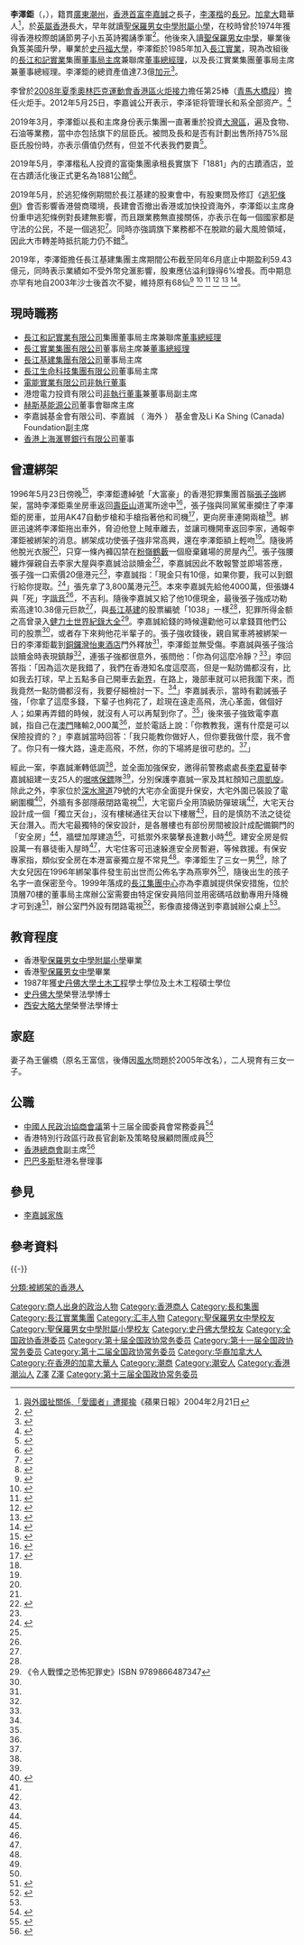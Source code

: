 {{Infobox_officeholder
| name = 李澤鉅
| native_name = Victor Li Tzar-kuoi
| office = {{CPPCC logo}} [[中國人民政治協商會議|中國人民政治協商會議]]<br/>[[中国人民政治协商会议全国委员会|全國委員會]]常務委員
| term_start = 2003年3月11日
| term_end = 
| chairman = [[賈慶林|賈慶林]]{{to}}[[俞正聲|俞正聲]]{{to}}[[汪洋_(1955年)|汪洋]]
| office1 = {{CPPCC logo}} [[中國人民政治協商會議|中國人民政治協商會議]]<br/>[[中国人民政治协商会议全国委员会|全國委員會]][[中國人民政治協商會議全國委員會香港地區委員|香港地區委員]]
| term_start1 = 1998年3月3日
| term_end1 = 
| chairman1 = [[李瑞环|李瑞环]]{{to}}[[賈慶林|賈慶林]]{{to}}[[俞正聲|俞正聲]]{{to}}[[汪洋_(1955年)|汪洋]]
| office2 = [[長江實業集團|長江實業集團]]及[[長江和記實業|長江和記實業]]董事局主席
| term_start2 = 2018年5月10日
| term_end2 = 
| predecessor2 = [[李嘉誠|李嘉誠]]
| successor2 = 
| office3 = [[長江生命科技|長江生命科技]]董事局主席
| term_start3 = 2002年4月29日
| term_end3 = 
| successor3 = 
| office4 = [[長江基建|長江基建]]董事局主席
| term_start4 = 1996年5月28日
| term_end4 = 
| successor4 = 
| sex = 男
| nationality = {{CAN}}<br>{{CNHK}}
| Permanent Residence = {{HKG}}
| birth_date = {{birth date and age|1964|8|1}}
| birth_place = {{HKG-1959|香港}}[[香港島|香港島]][[深水灣|深水灣]]<ref>{{Cite web|title=继承李嘉诚：李泽钜曾被绑架 李泽楷与父关系僵|url=http://finance.ifeng.com/gem/story/20120613/6602648.shtml|accessdate=2020-04-22|author=|date=|format=|work=凤凰网（转载自「三联生活周刊」）|publisher=|language=|archive-date=2018-02-28|archive-url=https://web.archive.org/web/20180228092530/http://finance.ifeng.com/gem/story/20120613/6602648.shtml|dead-url=no}}</ref>
| education = [[斯坦福大学|斯坦福大学]]土木工程学士、结构工程硕士、榮譽法學博士<br>[[西安大略大學|西安大略大學]]榮譽法學博士<ref name=":0">{{cite web|title=Honorary degrees|url=https://www.uwo.ca/univsec/pdf/senate/honorary/honorary_degrees_by_year.pdf|website=uwo.ca|access-date=2022-01-16|archive-date=2021-07-23|archive-url=https://web.archive.org/web/20210723022840/https://www.uwo.ca/univsec/pdf/senate/honorary/honorary_degrees_by_year.pdf}}</ref>
| occupation = [[長江和記實業|長江和記實業]][[董事局主席|董事局主席]]兼聯席[[董事总经理|董事总经理]]<br> 長江實業集團董事局主席兼董事總經理
| period = 
| spouse = [[王儷橋|王儷橋]]
| relatives = 父：[[李嘉誠|李嘉誠]]<br>母：[[莊月明|莊月明]]（殁）<br>弟：[[李澤楷|李澤楷]]
| 子女 = 長女：李思德 (李燕寧) (1996年)<br>次女：李思穎 (1998年)<br>三女：李燕容 (2004年)<br>長子：李長禧(2006年)
| 籍貫 = [[廣東|廣東]][[潮州|潮州]]
}}

'''李澤鉅'''（{{lang-en|Victor Li Tzar-kuoi}}，{{bd|1964年|8月1日|||}}），籍貫[[廣東|廣東]][[潮州|潮州]]，[[香港|香港]][[首富|首富]][[李嘉誠|李嘉誠]]之長子，[[李澤楷|李澤楷]]的[[長兄|長兄]]。[[加拿大|加拿大]]籍華人<ref>[http://appledaily.atnext.com/template/apple/art_main.cfm?sec_id=4104&showdate=20040221&art_id=3870262 與外國扯關係,「愛國者」遭揶揄]{{dead link|date=2018年3月|bot=InternetArchiveBot|fix-attempted=yes}}《蘋果日報》2004年2月21日</ref>，於[[英屬香港|英屬香港]]長大，早年就讀[[聖保羅男女中學附屬小學|聖保羅男女中學附屬小學]]，在校時曾於1974年獲得香港校際朗誦節男子小五英詩獨誦季軍<ref>{{cite news |title=港生英語水準最高 |url=https://mmis.hkpl.gov.hk/coverpage/-/coverpage/view?_coverpage_WAR_mmisportalportlet_hsf=%E7%95%A2%E6%A5%AD%E7%A6%AE&_coverpage_WAR_mmisportalportlet_actual_q=%28%20verbatim_dc.collection%3A%28%22Old%5C%20HK%5C%20Newspapers%22%29%20%29%20AND+%28%20%28%20allTermsMandatory%3A%28true%29%20OR+all_dc.title%3A%28%E7%95%A2%E6%A5%AD%E7%A6%AE%29%20OR+all_dc.creator%3A%28%E7%95%A2%E6%A5%AD%E7%A6%AE%29%20OR+all_dc.contributor%3A%28%E7%95%A2%E6%A5%AD%E7%A6%AE%29%20OR+all_dc.subject%3A%28%E7%95%A2%E6%A5%AD%E7%A6%AE%29%20OR+fulltext%3A%28%E7%95%A2%E6%A5%AD%E7%A6%AE%29%20OR+all_dc.description%3A%28%E7%95%A2%E6%A5%AD%E7%A6%AE%29%20%29%20%29&_coverpage_WAR_mmisportalportlet_sort_field=dc.publicationdate_bsort&p_r_p_-1078056564_c=QF757YsWv58JCjtBMMIqos1WkdBHSWQo&_coverpage_WAR_mmisportalportlet_o=746&_coverpage_WAR_mmisportalportlet_sort_order=asc&_coverpage_WAR_mmisportalportlet_filter=dc.publicationdate_dt%3A%5B1970-01-01T00%3A00%3A00Z+TO+1979-12-31T15%3A59%3A59Z%5D |page=24 |language= |newspaper=華僑日報 | date=1974-11-20 |accessdate=2022-05-08 |quote= }}</ref>。他後來入讀[[聖保羅男女中學|聖保羅男女中學]]，畢業後負笈美國升學，畢業於[[史丹福大學|史丹福大學]]，李澤鉅於1985年加入[[長江實業|長江實業]]，現為改組後的[[長江和記實業|長江和記實業]]集團[[董事局主席|董事局主席]]兼聯席[[董事總經理|董事總經理]]，以及長江實業集團董事局主席兼董事總經理。李澤鉅的總資產值達7.3億[[加元|加元]]<ref>{{cite web |url=http://www.canadianbusiness.com/after_hours/lifestyle_activities/article.jsp?content=20061204_83955_83955&page=6 |title=The Rich 100: The Rich List |accessdate=2018-03-17 |deadurl=yes |archiveurl=https://web.archive.org/web/20071122221403/http://www.canadianbusiness.com/after_hours/lifestyle_activities/article.jsp?content=20061204_83955_83955&page=6 |archivedate=2007-11-22 |df= }}</ref>。

李曾於[[2008年夏季奧林匹克運動會香港區火炬接力|2008年夏季奧林匹克運動會香港區火炬接力]]擔任第25棒（[[2008年夏季奧林匹克運動會香港區火炬接力#路段二：青馬大橋|青馬大橋段]]）擔任火炬手。2012年5月25日，李嘉诚公开表示，李泽钜将管理长和系全部资产。<ref>{{Cite web |url=http://finance.qq.com/a/20120526/000627.htm?pgv_ref=aio2012&ptlang=2052 |title=李嘉诚看好内地经济 长子将管理长和系全部资产 |access-date=2013-07-24 |archive-date=2020-08-07 |archive-url=https://web.archive.org/web/20200807011421/https://finance.qq.com/a/20120526/000627.htm?pgv_ref=aio2012&ptlang=2052 |dead-url=no }}</ref>

2019年3月，李澤鉅以長和主席身份表示集團一直著重於投資[[大灣區|大灣區]]，遍及食物、石油等業務，當中亦包括旗下的屈臣氏。被問及長和是否有計劃出售所持75%屈臣氏股份時，亦表示價值仍然有，但並不代表我們要賣<ref>{{Cite web |url=https://www.msn.com/zh-hk/news/localnews/%E6%9D%8E%E6%BE%A4%E9%89%85-%E6%9C%89%E5%83%B9%E5%80%BC%E4%B8%8D%E4%BB%A3%E8%A1%A8%E8%A6%81%E8%B3%A3-%E9%95%B7%E5%92%8C%E4%BB%8D%E6%9C%89%E5%BE%88%E5%A4%9A%E5%AF%B6%E8%B2%9D/ar-BBV2PTx |title=李澤鉅：有價值不代表要賣 長和仍有很多寶貝 |access-date=2019-08-13 |archive-url=https://web.archive.org/web/20190813062626/https://www.msn.com/zh-hk/news/localnews/%25E6%259D%258E%25E6%25BE%25A4%25E9%2589%2585-%25E6%259C%2589%25E5%2583%25B9%25E5%2580%25BC%25E4%25B8%258D%25E4%25BB%25A3%25E8%25A1%25A8%25E8%25A6%2581%25E8%25B3%25A3-%25E9%2595%25B7%25E5%2592%258C%25E4%25BB%258D%25E6%259C%2589%25E5%25BE%2588%25E5%25A4%259A%25E5%25AF%25B6%25E8%25B2%259D/ar-BBV2PTx |archive-date=2019-08-13 |dead-url=yes }}</ref>。

2019年5月，李澤楷私人投資的富衛集團承租長實旗下「1881」內的古蹟酒店，並在古蹟活化後正式更名為1881公館<ref>{{Cite web |url=https://www.hk01.com/%E8%B2%A1%E7%B6%93%E5%BF%AB%E8%A8%8A/326716/%E5%AF%8C%E8%A1%9B1881%E5%85%AC%E9%A4%A8%E9%96%8B%E5%BC%B5-%E6%9D%8E%E6%BE%A4%E9%89%85%E5%8F%8A%E6%9D%8E%E6%BE%A4%E6%A5%B7%E7%A0%B4%E5%A4%A9%E8%8D%92%E5%90%8C%E5%8F%B0%E6%8F%AD%E5%B9%95 |title=富衛1881公館開張　李澤鉅及李澤楷破天荒同台揭幕 |access-date=2019-08-13 |archive-date=2020-12-07 |archive-url=https://web.archive.org/web/20201207030144/https://www.hk01.com/%E8%B2%A1%E7%B6%93%E5%BF%AB%E8%A8%8A/326716/%E5%AF%8C%E8%A1%9B1881%E5%85%AC%E9%A4%A8%E9%96%8B%E5%BC%B5-%E6%9D%8E%E6%BE%A4%E9%89%85%E5%8F%8A%E6%9D%8E%E6%BE%A4%E6%A5%B7%E7%A0%B4%E5%A4%A9%E8%8D%92%E5%90%8C%E5%8F%B0%E6%8F%AD%E5%B9%95 |dead-url=no }}</ref>。

2019年5月，於逃犯條例期間於長江基建的股東會中，有股東問及修訂《[[逃犯條例|逃犯條例]]》會否影響香港營商環境，長建會否撤出香港或加快投資海外，李澤鉅以主席身份重申逃犯條例對長建無影響，而且跟業務無直接關係，亦表示在每一個國家都是守法的公民，不是一個逃犯<ref>{{Cite web |url=https://hk.news.appledaily.com/local/daily/article/20190516/20679617 |title=李澤鉅不怕修例：我哋唔係逃犯 |access-date=2019-08-13 |archive-date=2020-03-29 |archive-url=https://web.archive.org/web/20200329061439/https://hk.news.appledaily.com/local/daily/article/20190516/20679617 |dead-url=no }}</ref>。同時亦強調旗下業務都不在脫歐的最大風險領域，因此大市轉差時抵抗能力仍不錯<ref>{{Cite web |url=https://www2.hkej.com/instantnews/stock/article/2138862/%E6%9D%8E%E6%BE%A4%E9%89%85%3A%E6%97%97%E4%B8%8B%E6%A5%AD%E5%8B%99%E4%B8%8D%E5%9C%A8%E8%8B%B1%E8%84%AB%E6%AD%90%E6%9C%80%E5%A4%A7%E9%A2%A8%E9%9A%AA%E9%A0%98%E5%9F%9F |title=李澤鉅:旗下業務不在英脫歐最大風險領域 |access-date=2019-08-13 |archive-date=2020-09-18 |archive-url=https://web.archive.org/web/20200918181410/http://www2.hkej.com/instantnews/stock/article/2138862/%E6%9D%8E%E6%BE%A4%E9%89%85%3A%E6%97%97%E4%B8%8B%E6%A5%AD%E5%8B%99%E4%B8%8D%E5%9C%A8%E8%8B%B1%E8%84%AB%E6%AD%90%E6%9C%80%E5%A4%A7%E9%A2%A8%E9%9A%AA%E9%A0%98%E5%9F%9F |dead-url=no }}</ref>。

2019年，李澤鉅擔任長江基建集團主席期間公布截至同年6月底止中期盈利59.43億元，同時表示業績如不受外幣兌滙影響，股東應佔溢利錄得6%增長。而中期息亦罕有地自2003年沙士後首次不變，維持原有68仙<ref>{{Cite web |url=https://www.hk01.com/%E8%B2%A1%E7%B6%93%E5%BF%AB%E8%A8%8A/358495/%E9%95%B7%E5%BB%BA%E5%8D%8A%E5%B9%B4%E8%B3%BA59-4%E5%84%84-%E8%A1%A8%E7%8F%BE%E6%8C%81%E5%B9%B3-%E6%B4%BE%E6%81%AF%E7%B6%AD%E6%8C%81%E5%9C%A80-68%E5%85%83 |title=長建半年賺59.4億　表現持平　派息維持在0.68元 |access-date=2019-08-08 |archive-date=2020-03-29 |archive-url=https://web.archive.org/web/20200329061450/https://www.hk01.com/%E8%B2%A1%E7%B6%93%E5%BF%AB%E8%A8%8A/358495/%E9%95%B7%E5%BB%BA%E5%8D%8A%E5%B9%B4%E8%B3%BA59-4%E5%84%84-%E8%A1%A8%E7%8F%BE%E6%8C%81%E5%B9%B3-%E6%B4%BE%E6%81%AF%E7%B6%AD%E6%8C%81%E5%9C%A80-68%E5%85%83 |dead-url=no }}</ref> <ref>{{Cite web |url=https://www2.hkej.com/instantnews/announcement/article/2205660/%E6%92%87%E9%99%A4%E6%BB%99%E5%85%8C%E5%BD%B1%E9%9F%BF+%E9%95%B7%E5%BB%BA%E4%B8%AD%E6%9C%9F%E5%A4%9A%E8%B3%BA6 |title=撇除滙兌影響 長建中期多賺6% |access-date=2019-08-08 |archive-date=2020-03-29 |archive-url=https://web.archive.org/web/20200329061457/https://www2.hkej.com/instantnews/announcement/article/2205660/%E6%92%87%E9%99%A4%E6%BB%99%E5%85%8C%E5%BD%B1%E9%9F%BF+%E9%95%B7%E5%BB%BA%E4%B8%AD%E6%9C%9F%E5%A4%9A%E8%B3%BA6 |dead-url=no }}</ref> <ref>{{Cite web |url=https://invest.hket.com/article/2416391/%E9%95%B7%E5%BB%BA%E4%B8%8D%E5%8A%A0%E4%B8%AD%E6%9C%9F%E6%81%AF%20%E6%B2%99%E5%A3%AB%E5%BE%8C%E9%A6%96%E6%AC%A1 |title=長建不加中期息 沙士後首次 |access-date=2019-08-08 |archive-date=2020-03-29 |archive-url=https://web.archive.org/web/20200329061502/https://invest.hket.com/article/2416391/%E9%95%B7%E5%BB%BA%E4%B8%8D%E5%8A%A0%E4%B8%AD%E6%9C%9F%E6%81%AF%20%E6%B2%99%E5%A3%AB%E5%BE%8C%E9%A6%96%E6%AC%A1 |dead-url=no }}</ref> <ref>{{Cite web |url=https://hk.finance.appledaily.com/finance/daily/article/20190801/20741101 |title=長建罕有不增派中期息 |access-date=2019-08-08 |archive-date=2019-08-02 |archive-url=https://web.archive.org/web/20190802140638/https://hk.finance.appledaily.com/finance/daily/article/20190801/20741101 |dead-url=no }}</ref> <ref>{{Cite web |url=https://news.mingpao.com/pns/%E7%B6%93%E6%BF%9F/article/20190801/s00004/1564596675970/%E5%8C%AF%E5%85%8C%E6%89%93%E6%93%8A%E6%A5%AD%E7%B8%BE-%E9%95%B7%E5%BB%BA%E4%B8%AD%E6%9C%9F%E8%82%A1%E6%81%AF%E4%B8%8D%E8%AE%8A |title=匯兌打擊業績 長建中期股息不變 |access-date=2019-08-08 |archive-date=2020-03-29 |archive-url=https://web.archive.org/web/20200329061512/https://news.mingpao.com/pns/%E7%B6%93%E6%BF%9F/article/20190801/s00004/1564596675970/%E5%8C%AF%E5%85%8C%E6%89%93%E6%93%8A%E6%A5%AD%E7%B8%BE-%E9%95%B7%E5%BB%BA%E4%B8%AD%E6%9C%9F%E8%82%A1%E6%81%AF%E4%B8%8D%E8%AE%8A |dead-url=no }}</ref> <ref>{{Cite web |url=https://orientaldaily.on.cc/cnt/finance/20190801/00202_017.html |title=長建中期純利59億息68仙 |access-date=2019-08-08 |archive-date=2020-03-29 |archive-url=https://web.archive.org/web/20200329061605/https://orientaldaily.on.cc/cnt/finance/20190801/00202_017.html |dead-url=no }}</ref>。

==現時職務==
*[[長江和記實業有限公司|長江和記實業有限公司]]集團董事局主席兼聯席[[董事總經理|董事總經理]]
*[[長江實業地產有限公司|長江實業集團有限公司]]董事局主席兼[[董事總經理|董事總經理]]
*[[長江基建集團有限公司|長江基建集團有限公司]]董事局主席
*[[長江生命科技集團有限公司|長江生命科技集團有限公司]]董事局主席
*[[電能實業有限公司|電能實業有限公司]][[非執行董事|非執行董事]]
*港燈電力投資有限公司[[非執行董事|非執行董事]]兼董事局副主席
*[[赫斯基能源公司|赫斯基能源公司]]董事會聯席主席
*李嘉誠基金會有限公司、李嘉誠 （ 海外 ） 基金會及Li Ka Shing (Canada) Foundation副主席
*[[香港上海滙豐銀行有限公司|香港上海滙豐銀行有限公司]]董事

==曾遭綁架==
1996年5月23日傍晚<ref name="appledaily131129">{{cite news |title=10億贖子 勸張子強做好人 |url=http://hk.apple.nextmedia.com/news/art/20131129/18529322 |publisher=[[蘋果日報_(香港)|蘋果日報]] |date=2013年11月29日 |accessdate=2015年9月15日 |archive-date=2017年6月13日 |archive-url=https://web.archive.org/web/20170613153741/http://hk.apple.nextmedia.com/news/art/20131129/18529322 |dead-url=no }}{{zh-hant}}</ref>，李澤鉅遭綽號「大富豪」的香港犯罪集團首腦[[張子強|張子強]]綁架，當時李澤鉅乘坐房車返回[[壽臣山|壽臣山]]道寓所途中<ref name="appledaily131128">{{cite news |title=張子強綁架李澤鉅郭炳湘索逾16億贖金 |url=http://hk.apple.nextmedia.com/realtime/news/20131128/51944134 |publisher=[[蘋果日報_(香港)|蘋果日報]] |date=2013年11月28日 |accessdate=2015年9月15日 |archive-date=2017年8月5日 |archive-url=https://web.archive.org/web/20170805025508/http://hk.apple.nextmedia.com/realtime/news/20131128/51944134 |dead-url=no }}{{zh-hant}}</ref>，張子強與同黨駕車攔住了李澤鉅的房車，並用AK47自動步槍和手槍指著他和司機<ref name="cctv">{{cite news|title=大兒子李澤鉅：曾經被張子強綁架|url=http://space.tv.cctv.com/act/article.jsp?articleId=ARTI1245139651058753&nowpage=4|publisher=[[中國中央電視台|中國中央電視台]]|date=}}{{dead link|date=2018年1月 |bot=InternetArchiveBot |fix-attempted=yes }}{{zh-hant}}</ref>，更向房車連開兩槍<ref name="appledaily131128"/>。綁匪迅速將李澤鉅拖出車外，脅迫他登上賊車離去，並讓司機開車返回李家，通報李澤鉅被綁架的消息。綁架成功使張子強非常高興，還在李澤鉅額上輕吻<ref name="cctv"/>。隨後將他脫光衣服<ref name="cctv"/>，只穿一條內褲囚禁在[[粉嶺|粉嶺]][[鶴藪|鶴藪]]一個廢棄雞場的房屋內<ref name="cctv"/>。張子強腰纏炸彈親自去李家大屋與李嘉誠洽談贖金<ref name="東方110308">{{cite news |title=李天穎：張子強腰纏炸藥見李嘉誠 |url=http://orientaldaily.on.cc/cnt/news/20110308/00176_002.html |publisher=[[東方日報_(香港)|東方日報]] |date=2011年3月8日 |accessdate=2015年9月15日 |archive-date=2020年3月29日 |archive-url=https://web.archive.org/web/20200329061537/https://orientaldaily.on.cc/cnt/news/20110308/00176_002.html |dead-url=no }}{{zh-hant}}</ref>，李嘉誠因此不敢報警並即場答應，張子強一口索價20億港元<ref name="appledaily131128"/>，李嘉誠指：「現金只有10億，如果你要，我可以到銀行給你提取。<ref name="appledaily131128b">{{cite news |title=張子強輸清贖金搵超人請教投資 |url=http://hk.apple.nextmedia.com/realtime/news/20131128/51943366 |publisher=[[蘋果日報_(香港)|蘋果日報]] |date=2013年11月28日 |accessdate=2015年9月15日 |archive-date=2017年1月21日 |archive-url=https://web.archive.org/web/20170121052436/http://hk.apple.nextmedia.com/realtime/news/20131128/51943366 |dead-url=no }}{{zh-hant}}</ref>」張先拿了3,800萬港元<ref name="cctv"/>。本來李嘉誠先給他4000萬，但張嫌4與「死」字[[諧音|諧音]]<ref name="cctv"/>，不吉利。隨後李嘉誠又給了他10億現金，最後張子強成功勒索高達10.38億元巨款<ref name="appledaily131128"/>，與[[長江基建|長江基建]]的股票編號「1038」一樣<ref name="appledaily131128"/>，犯罪所得金额之高曾录入[[健力士世界紀錄大全|健力士世界紀錄大全]]<ref>《令人戰慄之恐怖犯罪史》ISBN 9789866487347</ref>。李嘉誠給錢的時候還勸他可以拿錢買他們公司的股票<ref name="cctv"/>，或者存下來夠他花半輩子的。張子強收錢後，親自駕車將被綁架一日的李澤鉅載到[[銅鑼灣|銅鑼灣]][[怡東酒店|怡東酒店]]門外釋放<ref name="appledaily131128"/>，李澤鉅並無受傷。李嘉誠與張子強洽談贖金時表現鎮靜<ref name="appledaily131128b"/>，連張子強都很意外，張問他：「你為何這麼冷靜？<ref name="appledaily131128b"/>」李回答指：「因為這次是我錯了，我們在香港知名度這麼高，但是一點防備都沒有，比如我去打球，早上五點多自己開車去[[新界|新界]]，在路上，幾部車就可以把我圍下來，而我竟然一點防備都沒有，我要仔細檢討一下。<ref name="appledaily131128b"/>」李嘉誠表示，當時有勸誡張子強，「你拿了這麼多錢，下輩子也夠花了，趁現在遠走高飛，洗心革面，做個好人；如果再弄錯的時候，就沒有人可以再幫到你了。<ref name="appledaily131128b"/>」後來張子強致電李嘉誠，指自己在[[澳門|澳門]]賭輸2,000萬<ref name="cctv"/>，並於電話上說：「你教教我，還有什麼是可以保險投資的？」李嘉誠當時回答：「我只能教你做好人，但你要我做什麼，我不會了。你只有一條大路，遠走高飛，不然，你的下場將是很可悲的。<ref name="appledaily131128b"/>」

經此一案，李嘉誠漸轉低調<ref name="cctv"/>，並全面加強保安，邀得前警務處處長[[李君夏|李君夏]]替李嘉誠組建一支25人的[[啹喀|啹喀]][[保鏢|保鏢]]隊<ref name="appledaily131129"/>，分別保護李嘉誠一家及其紅顏知己[[周凱旋|周凱旋]]。除此之外，李家位於[[深水灣道|深水灣道]]79號的大宅亦全面提升保安，大宅外圍已裝設了電網圍欄<ref name="appledaily130324">{{cite news |title=李嘉誠新大宅 建鋼門安全房 |url=http://hk.apple.nextmedia.com/news/art/20130324/18205781 |publisher=[[蘋果日報_(香港)|蘋果日報]] |date=2013年3月24日 |accessdate=2013年11月29日 |archive-date=2017年6月22日 |archive-url=https://web.archive.org/web/20170622184253/http://hk.apple.nextmedia.com/news/art/20130324/18205781 |dead-url=no }}{{zh-hant}}</ref>，外牆有多部隱蔽閉路電視<ref name="appledaily130324"/>，大宅窗戶全用頂級防彈玻璃<ref name="appledaily130324"/>，大宅天台設計成一個「獨立天台」，沒有樓梯通往天台以下樓層<ref name="appledaily130324"/>，目的是慎防不法之徒從天台潛入。而大宅最獨特的保安設計，是各層樓也有部份房間被設計成配備鋼門的「安全房」<ref name="appledaily130324"/>，牆壁加厚建造<ref name="appledaily130324"/>，可抵禦外來襲擊長達數小時<ref name="appledaily130324"/>。建安全房是假設萬一有暴徒衝入屋時<ref name="appledaily130324"/>，大宅住客可迅速躲進安全房暫避，等候救援。有保安專家指，類似安全房在本港富豪獨立屋不常見<ref name="appledaily130324"/>。李澤鉅生了三女一男<ref name="cctv"/>，除了大女兒因在1996年綁架事件發生前出世而公佈名字為燕寧外<ref name="cctv"/>，隨後出生的孩子名字一直保密至今。1999年落成的[[長江集團中心|長江集團中心]]亦為李嘉誠提供保安措施，位於頂層70樓的董事局主席辦公室需要由特定保安員陪同並用密碼咭啟動專用升降機才可到達<ref>{{cite news |title=李嘉誠辦公室環迴拆解 |url=http://inews.mingpao.com/htm/INews/20131128/gb41559k.htm |publisher=[[明報|明報]] |date=2013年11月29日 |accessdate=2013年11月29日 |archive-date=2014年2月27日 |archive-url=https://web.archive.org/web/20140227221655/http://inews.mingpao.com/htm/INews/20131128/gb41559k.htm |dead-url=no }}{{zh-hant}}</ref>，辦公室門外設有閉路電視<ref name="appledaily131129b">{{cite news |title=反擊撤資論 李嘉誠玩政治消毒 |url=http://hk.apple.nextmedia.com/news/first/20131129/18529313 |publisher=[[蘋果日報_(香港)|蘋果日報]] |date=2013年11月29日 |accessdate=2013年11月29日 |archive-date=2015年5月1日 |archive-url=https://web.archive.org/web/20150501182326/http://hk.apple.nextmedia.com/news/first/20131129/18529313 |dead-url=no }}{{zh-hant}}</ref>，影像直接傳送到李嘉誠辦公桌上<ref name="appledaily131129b"/>。

==教育程度==
* 香港[[聖保羅男女中學附屬小學|聖保羅男女中學附屬小學]]畢業
* 香港[[聖保羅男女中學|聖保羅男女中學]]畢業
* 1987年獲[[史丹佛大學|史丹佛大學]][[土木工程|土木工程]]學士學位及土木工程碩士學位
*[[史丹佛大學|史丹佛大學]]榮譽法學博士
*[[西安大略大学|西安大略大學]]榮譽法學博士

==家庭==
妻子為王儷橋（原名王富信，後傳因[[風水|風水]]問題於2005年改名），二人現育有三女一子。

==公職==
*[[中國人民政治協商會議|中國人民政治協商會議]]第十三届全國委員會常務委員<ref>{{cite web |title=中国人民政治协商会议第十三届全国委员会 |url=http://www.gov.cn/guoqing/rmzx/347258601.htm |website=中国政府网 |accessdate=2020-10-01 |archive-date=2020-09-01 |archive-url=https://web.archive.org/web/20200901062925/http://www.gov.cn/guoqing/rmzx/347258601.htm |dead-url=no }}</ref>
*香港特別行政區行政長官創新及策略發展顧問團成員<ref>{{cite web |title=政府委任行政長官創新及策略發展顧問團成員 |url=https://www.info.gov.hk/gia/general/201803/21/P2018032000634.htm |website=香港特别行政区政府新闻公报 |accessdate=2020-10-01 |archive-date=2020-10-23 |archive-url=https://web.archive.org/web/20201023094758/https://www.info.gov.hk/gia/general/201803/21/P2018032000634.htm |dead-url=no }}</ref>
*[[香港總商會|香港總商會]]副主席<ref>{{cite web |title=HKGCC - General Committee |url=https://www.chamber.org.hk/en/about/hkgcc_committee_member.aspx?cid=24 |website=HKGCC |accessdate=2020-10-01 |archive-date=2021-01-16 |archive-url=https://web.archive.org/web/20210116204509/http://www.chamber.org.hk/en/about/hkgcc_committee_member.aspx?cid=24 |dead-url=no }}</ref>
*[[巴巴多斯|巴巴多斯]]駐港名譽理事

==參見==
*[[李嘉誠家族|李嘉誠家族]]

==參考資料==
<references />

{{-}}
{{start box}}
{{s-bus}}
{{Succession box|[[李嘉誠|李嘉誠]]|現任|[[長江和記實業有限公司|長江和記實業有限公司]][[董事長|董事局主席]]|2018年5月10日－}}
{{end}}
{{長江集團}}

{{DEFAULTSORT:Li李}}
[[Category:商人出身的政治人物|Category:商人出身的政治人物]]
[[Category:香港商人|Category:香港商人]]
[[分類:被綁架的香港人|分類:被綁架的香港人]]
[[Category:長和集團|Category:長和集團]]
[[Category:長江實業集團|Category:長江實業集團]]
[[Category:汇丰人物|Category:汇丰人物]]
[[Category:聖保羅男女中學校友|Category:聖保羅男女中學校友]]
[[Category:聖保羅男女中學附屬小學校友|Category:聖保羅男女中學附屬小學校友]]
[[Category:史丹佛大學校友|Category:史丹佛大學校友]]
[[Category:全国政协香港委员|Category:全国政协香港委员]]
[[Category:第十届全国政协常务委员|Category:第十届全国政协常务委员]]
[[Category:第十一届全国政协常务委员|Category:第十一届全国政协常务委员]]
[[Category:第十二届全国政协常务委员|Category:第十二届全国政协常务委员]]
[[Category:华裔加拿大人|Category:华裔加拿大人]]
[[Category:在香港的加拿大華人|Category:在香港的加拿大華人]]
[[Category:潮商|Category:潮商]]
[[Category:潮安人|Category:潮安人]]
[[Category:香港潮汕人|Category:香港潮汕人]]
[[Category:李嘉誠家族|Z澤]]
[[Category:李姓|Z澤]]
[[Category:第十三届全国政协常务委员|Category:第十三届全国政协常务委员]]